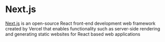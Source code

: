 # Next.js

[Next.js](https://nextjs.org) is an open-source React front-end development web framework created by Vercel that enables functionality such as server-side rendering and generating static websites for React based web applications
